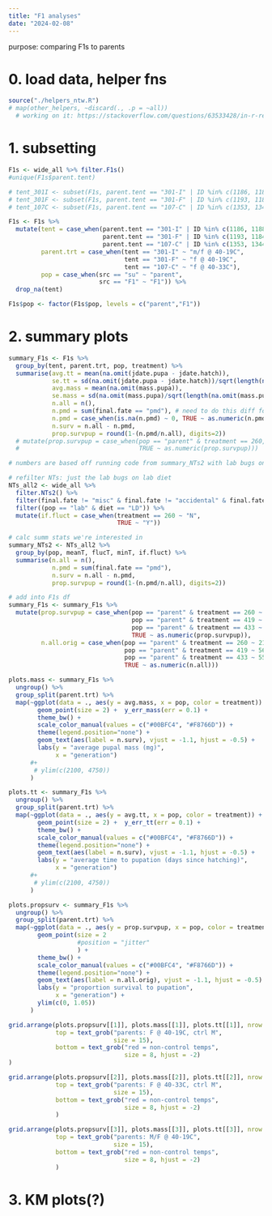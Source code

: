 ```yaml
---
title: "F1 analyses"
date: "2024-02-08"
---
```


purpose: comparing F1s to parents

# 0. load data, helper fns
```r
source("./helpers_ntw.R")
# map(other_helpers, ~discard(., .p = ~all))
  # working on it: https://stackoverflow.com/questions/63533428/in-r-remove-list-of-list-based-on-name
```

# 1. subsetting
```r
F1s <- wide_all %>% filter.F1s()
#unique(F1s$parent.tent)

# tent_301I <- subset(F1s, parent.tent == "301-I" | ID %in% c(1186, 1188, 1195, 1192, 1262, 1290, 1264, 1248))
# tent_301F <- subset(F1s, parent.tent == "301-F" | ID %in% c(1193, 1184, 1287, 1180))
# tent_107C <- subset(F1s, parent.tent == "107-C" | ID %in% c(1353, 1344, 1349, 1345, 1389))

F1s <- F1s %>%
  mutate(tent = case_when(parent.tent == "301-I" | ID %in% c(1186, 1188, 1195, 1192, 1262, 1290, 1264, 1248) ~ "301-I",
                          parent.tent == "301-F" | ID %in% c(1193, 1184, 1287, 1180) ~ "301-F",
                          parent.tent == "107-C" | ID %in% c(1353, 1344, 1349, 1345, 1389) ~ "107-C"),
         parent.trt = case_when(tent == "301-I" ~ "m/f @ 40-19C",
                                tent == "301-F" ~ "f @ 40-19C",
                                tent == "107-C" ~ "f @ 40-33C"),
         pop = case_when(src == "su" ~ "parent",
                         src == "F1" ~ "F1")) %>%
  drop_na(tent)

F1s$pop <- factor(F1s$pop, levels = c("parent","F1"))
```

# 2. summary plots

```r
summary_F1s <- F1s %>%
  group_by(tent, parent.trt, pop, treatment) %>%
  summarise(avg.tt = mean(na.omit(jdate.pupa - jdate.hatch)),
            se.tt = sd(na.omit(jdate.pupa - jdate.hatch))/sqrt(length(na.omit(jdate.pupa - jdate.hatch))),
            avg.mass = mean(na.omit(mass.pupa)),
            se.mass = sd(na.omit(mass.pupa)/sqrt(length(na.omit(mass.pupa)))),
            n.all = n(),
            n.pmd = sum(final.fate == "pmd"), # need to do this diff for the parents. (just copy the # lol)
            n.pmd = case_when(is.na(n.pmd) ~ 0, TRUE ~ as.numeric(n.pmd)),
            n.surv = n.all - n.pmd, 
            prop.survpup = round(1-(n.pmd/n.all), digits=2))
  # mutate(prop.survpup = case_when(pop == "parent" & treatment == 260, ~ "x",
  #                                 TRUE ~ as.numeric(prop.survpup)))
```
```r
# numbers are based off running code from summary_NTs2 with lab bugs on LD only

# refilter NTs: just the lab bugs on lab diet
NTs_all2 <- wide_all %>%
  filter.NTs2() %>%
  filter(final.fate != "misc" & final.fate != "accidental" & final.fate != "culled") %>%
  filter((pop == "lab" & diet == "LD")) %>%
  mutate(if.fluct = case_when(treatment == 260 ~ "N",
                              TRUE ~ "Y"))

# calc summ stats we're interested in
summary_NTs2 <- NTs_all2 %>%
  group_by(pop, meanT, flucT, minT, if.fluct) %>% 
  summarise(n.all = n(),
            n.pmd = sum(final.fate == "pmd"), 
            n.surv = n.all - n.pmd, 
            prop.survpup = round(1-(n.pmd/n.all), digits=2))

# add into F1s df
summary_F1s <- summary_F1s %>%
  mutate(prop.survpup = case_when(pop == "parent" & treatment == 260 ~ 0.81,
                                  pop == "parent" & treatment == 419 ~ 0.55,
                                  pop == "parent" & treatment == 433 ~ 0.62,
                                  TRUE ~ as.numeric(prop.survpup)),
         n.all.orig = case_when(pop == "parent" & treatment == 260 ~ 21,
                                pop == "parent" & treatment == 419 ~ 56,
                                pop == "parent" & treatment == 433 ~ 55,
                                TRUE ~ as.numeric(n.all)))

```


```r
plots.mass <- summary_F1s %>% 
  ungroup() %>%
  group_split(parent.trt) %>%
  map(~ggplot(data = ., aes(y = avg.mass, x = pop, color = treatment)) +
        geom_point(size = 2) +  y_err_mass(err = 0.1) +
        theme_bw() +
        scale_color_manual(values = c("#00BFC4", "#F8766D")) +
        theme(legend.position="none") +
        geom_text(aes(label = n.surv), vjust = -1.1, hjust = -0.5) +
        labs(y = "average pupal mass (mg)", 
             x = "generation") 
      #+
       # ylim(c(2100, 4750))
      )

plots.tt <- summary_F1s %>% 
  ungroup() %>%
  group_split(parent.trt) %>%
  map(~ggplot(data = ., aes(y = avg.tt, x = pop, color = treatment)) +
        geom_point(size = 2) +  y_err_tt(err = 0.1) +
        theme_bw() +
        scale_color_manual(values = c("#00BFC4", "#F8766D")) +
        theme(legend.position="none") +
        geom_text(aes(label = n.surv), vjust = -1.1, hjust = -0.5) +
        labs(y = "average time to pupation (days since hatching)", 
             x = "generation") 
      #+
       # ylim(c(2100, 4750))
      )

plots.propsurv <- summary_F1s %>% 
  ungroup() %>%
  group_split(parent.trt) %>%
  map(~ggplot(data = ., aes(y = prop.survpup, x = pop, color = treatment)) +
        geom_point(size = 2 
                   #position = "jitter"
                   ) +
        theme_bw() +
        scale_color_manual(values = c("#00BFC4", "#F8766D")) +
        theme(legend.position="none") +
        geom_text(aes(label = n.all.orig), vjust = -1.1, hjust = -0.5) +
        labs(y = "proportion survival to pupation", 
             x = "generation") +
        ylim(c(0, 1.05))
      )
```

```r
grid.arrange(plots.propsurv[[1]], plots.mass[[1]], plots.tt[[1]], nrow = 1,
             top = text_grob("parents: F @ 40-19C, ctrl M",
                             size = 15),
             bottom = text_grob("red = non-control temps",
                                size = 8, hjust = -2)
)

grid.arrange(plots.propsurv[[2]], plots.mass[[2]], plots.tt[[2]], nrow = 1,
             top = text_grob("parents: F @ 40-33C, ctrl M",
                             size = 15),
             bottom = text_grob("red = non-control temps",
                                size = 8, hjust = -2)
             )

grid.arrange(plots.propsurv[[3]], plots.mass[[3]], plots.tt[[3]], nrow = 1,
             top = text_grob("parents: M/F @ 40-19C",
                             size = 15),
             bottom = text_grob("red = non-control temps",
                                size = 8, hjust = -2)
             )
```

# 3. KM plots(?)

